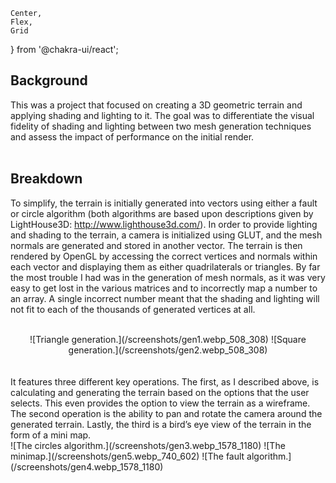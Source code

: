     Center, 
    Flex,
    Grid
} from '@chakra-ui/react';

## Background
This was a project that focused on creating a 3D geometric terrain and applying shading and lighting to it. The goal was to differentiate the visual fidelity of shading and lighting between two mesh generation techniques and assess the impact of performance on the initial render.
<br/>
<br/>
## Breakdown
To simplify, the terrain is initially generated into vectors using either a fault or circle algorithm (both algorithms are based upon descriptions given by LightHouse3D: http://www.lighthouse3d.com/). In order to provide lighting and shading to the terrain, a camera is initialized using GLUT, and the mesh normals are generated and stored in another vector. The terrain is then rendered by OpenGL by accessing the correct vertices and normals within each vector and displaying them as either quadrilaterals or triangles. By far the most trouble I had was in the generation of mesh normals, as it was very easy to get lost in the various matrices and to incorrectly map a number to an array. A single incorrect number meant that the shading and lighting will not fit to each of the thousands of generated vertices at all. 
<br/>
<br/>
<Center
    py={'1em'}
    position={'relative'}
    direction={'row'}>
        <Flex>
            ![Triangle generation.](/screenshots/gen1.webp_508_308)
        </Flex>
        <Flex>
            ![Square generation.](/screenshots/gen2.webp_508_308)
        </Flex>
</Center>
<br/>
<br/>
It features three different key operations. The first, as I described above, is calculating and generating the terrain based on the options that the user selects. This even provides the option to view the terrain as a wireframe. 
The second operation is the ability to pan and rotate the camera around the generated terrain. Lastly, the third is a bird’s eye view of the terrain in the form of a mini map.
<br/>
<Grid
    w={'100%'}
    alignItems={'center'}
    templateColumns='repeat(3, 1fr)'
    position={'relative'}
    direction={'column'}>
        <Flex>
            ![The circles algorithm.](/screenshots/gen3.webp_1578_1180)
        </Flex>
        <Flex>
            ![The minimap.](/screenshots/gen5.webp_740_602)
        </Flex>
        <Flex>
            ![The fault algorithm.](/screenshots/gen4.webp_1578_1180)
        </Flex>
</Grid>
<br/>


